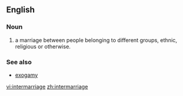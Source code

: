 ==English==

===Noun===
{{en-noun-reg}}

# a marriage between people belonging to different groups, ethnic, religious or otherwise.

===See also===
* [[exogamy]]

[[vi:intermarriage]]
[[zh:intermarriage]]